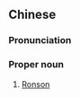 ==Chinese==
{{zh-forms}}

===Pronunciation===
{{zh-pron
|m=Lǎngsēn
|cat=pn
}}

===Proper noun===
{{zh-proper noun}}

# [[Ronson]] {{gloss|English surname}}
